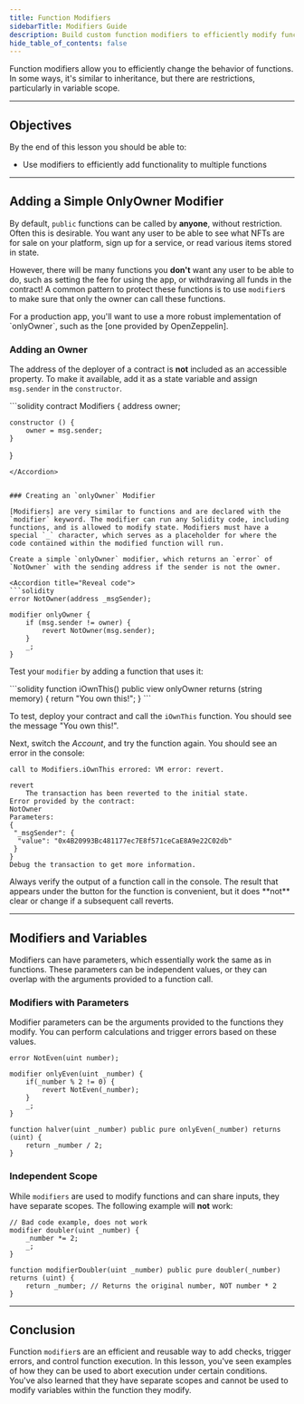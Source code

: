 ```yaml
---
title: Function Modifiers
sidebarTitle: Modifiers Guide
description: Build custom function modifiers to efficiently modify functionality.
hide_table_of_contents: false
---
```


Function modifiers allow you to efficiently change the behavior of functions. In some ways, it's similar to inheritance, but there are restrictions, particularly in variable scope.

---

## Objectives

By the end of this lesson you should be able to:

- Use modifiers to efficiently add functionality to multiple functions

---

## Adding a Simple OnlyOwner Modifier

By default, `public` functions can be called by **anyone**, without restriction. Often this is desirable. You want any user to be able to see what NFTs are for sale on your platform, sign up for a service, or read various items stored in state.

However, there will be many functions you **don't** want any user to be able to do, such as setting the fee for using the app, or withdrawing all funds in the contract! A common pattern to protect these functions is to use `modifier`s to make sure that only the owner can call these functions.

<Warning>
For a production app, you'll want to use a more robust implementation of `onlyOwner`, such as the [one provided by OpenZeppelin].
</Warning>


### Adding an Owner

The address of the deployer of a contract is **not** included as an accessible property. To make it available, add it as a state variable and assign `msg.sender` in the `constructor`.

<Accordion title="Reveal code">
```solidity
contract Modifiers {
    address owner;

    constructor () {
        owner = msg.sender;
    }
}
```
</Accordion>


### Creating an `onlyOwner` Modifier

[Modifiers] are very similar to functions and are declared with the `modifier` keyword. The modifier can run any Solidity code, including functions, and is allowed to modify state. Modifiers must have a special `_` character, which serves as a placeholder for where the code contained within the modified function will run.

Create a simple `onlyOwner` modifier, which returns an `error` of `NotOwner` with the sending address if the sender is not the owner.

<Accordion title="Reveal code">
```solidity
error NotOwner(address _msgSender);
```

```solidity
modifier onlyOwner {
    if (msg.sender != owner) {
        revert NotOwner(msg.sender);
    }
    _;
}
```
</Accordion>

Test your `modifier` by adding a function that uses it:

<Accordion title="Reveal code">
```solidity
function iOwnThis() public view onlyOwner returns (string memory) {
    return "You own this!";
}
```
</Accordion>

To test, deploy your contract and call the `iOwnThis` function. You should see the message "You own this!".

Next, switch the _Account_, and try the function again. You should see an error in the console:

```text
call to Modifiers.iOwnThis errored: VM error: revert.

revert
	The transaction has been reverted to the initial state.
Error provided by the contract:
NotOwner
Parameters:
{
 "_msgSender": {
  "value": "0x4B20993Bc481177ec7E8f571ceCaE8A9e22C02db"
 }
}
Debug the transaction to get more information.
```

<Warning>
Always verify the output of a function call in the console. The result that appears under the button for the function is convenient, but it does **not** clear or change if a subsequent call reverts.
</Warning>


---

## Modifiers and Variables

Modifiers can have parameters, which essentially work the same as in functions. These parameters can be independent values, or they can overlap with the arguments provided to a function call.

### Modifiers with Parameters

Modifier parameters can be the arguments provided to the functions they modify. You can perform calculations and trigger errors based on these values.

```solidity
error NotEven(uint number);

modifier onlyEven(uint _number) {
    if(_number % 2 != 0) {
        revert NotEven(_number);
    }
    _;
}

function halver(uint _number) public pure onlyEven(_number) returns (uint) {
    return _number / 2;
}
```

### Independent Scope

While `modifiers` are used to modify functions and can share inputs, they have separate scopes. The following example will **not** work:

```solidity
// Bad code example, does not work
modifier doubler(uint _number) {
    _number *= 2;
    _;
}

function modifierDoubler(uint _number) public pure doubler(_number) returns (uint) {
    return _number; // Returns the original number, NOT number * 2
}
```

---

## Conclusion

Function `modifier`s are an efficient and reusable way to add checks, trigger errors, and control function execution. In this lesson, you've seen examples of how they can be used to abort execution under certain conditions. You've also learned that they have separate scopes and cannot be used to modify variables within the function they modify.

[one provided by OpenZeppelin]: https://github.com/OpenZeppelin/openzeppelin-contracts/blob/master/contracts/access/Ownable.sol


<PolicyBanner />